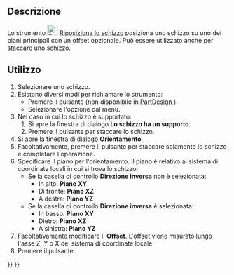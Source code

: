 <languages/>

{{Docnav/it
|[[Sketcher_MapSketch/it|Associa schizzo]]
|[[Sketcher_ValidateSketch/it|Convalida lo schizzo]]
|[[Sketcher_Workbench/it|Sketcher]]
|IconL=Sketcher_MapSketch.svg‎
|IconR=Sketcher_ValidateSketch.svg
|IconC=Workbench_Sketcher.svg
}}

{{GuiCommand/it
|Name=Sketcher_ReorientSketch
|Name/it=Sketcher Riposiziona lo schizzo
|MenuLocation=Schizzo → Riposiziona lo schizzo
|Workbenches=[[Sketcher_Workbench/it|Sketcher]], [[PartDesign_Workbench/it|PartDesign]]
|SeeAlso=[[Sketcher_MapSketch/it|Mappa schizzo su faccia]], [[Sketcher_NewSketch/it|Crea schizzo]]
}}

<span id="Description"></span>
==Descrizione==

Lo strumento [[Image:Sketcher_ReorientSketch.svg|24px]] [[Sketcher_ReorientSketch/it|Riposiziona lo schizzo]] posiziona uno schizzo su uno dei piani principali con un offset opzionale. Può essere utilizzato anche per staccare uno schizzo.

<span id="Usage"></span>
==Utilizzo==

# Selezionare uno schizzo.
# Esistono diversi modi per richiamare lo strumento:
#* Premere il pulsante {{Button|[[Image:Sketcher_ReorientSketch.svg|16px]] [[Sketcher_ReorientSketch/it|Riposiziona lo schizzo]]}} (non disponibile in [[PartDesign_Workbench/it|PartDesign ]]).
#* Selezionare l'opzione {{MenuCommand|Schizzo → [[Image:Sketcher_ReorientSketch.svg|16px]] Riposiziona lo schizzo}} dal menu.
# Nel caso in cui lo schizzo è supportato:
## Si apre la finestra di dialogo '''Lo schizzo ha un supporto'''.
## Premere il pulsante {{Button|Sì}} per staccare lo schizzo.
# Si apre la finestra di dialogo '''Orientamento'''.
# Facoltativamente, premere il pulsante {{Button|Annulla}} per staccare solamente lo schizzo e completare l'operazione.
# Specificare il piano per l'orientamento. Il piano è relativo al sistema di coordinate locali in cui si trova lo schizzo:
#* Se la casella di controllo '''Direzione inversa''' non è selezionata:
#** In alto: '''Piano XY'''
#** Di fronte: '''Piano XZ'''
#** A destra: '''Piano YZ'''
#* Se la casella di controllo '''Direzione inversa''' è selezionata:
#** In basso: '''Piano XY'''
#** Dietro: '''Piano XZ'''
#** A sinistra: '''Piano YZ'''
# Facoltativamente modificare l' '''Offset'''. L'offset viene misurato lungo l'asse Z, Y o X del sistema di coordinate locale.
# Premere il pulsante {{Button|OK}}.


{{Docnav/it
|[[Sketcher_MapSketch/it|Associa schizzo]]
|[[Sketcher_ValidateSketch/it|Convalida lo schizzo]]
|[[Sketcher_Workbench/it|Sketcher]]
|IconL=Sketcher_MapSketch.svg‎
|IconR=Sketcher_ValidateSketch.svg
|IconC=Workbench_Sketcher.svg
}}

{{Sketcher_Tools_navi{{#translation:}}}}
{{Userdocnavi{{#translation:}}}}